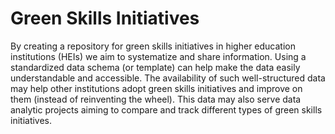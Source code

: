 
# Green Skills Initiatives

By creating a repository for green skills initiatives in higher education institutions (HEIs) we aim to systematize and share information. Using a standardized data schema (or template) can help make the data easily understandable and accessible. The availability of such well-structured data may help other institutions adopt green skills initiatives and improve on them (instead of reinventing the wheel). This data may also serve data analytic projects aiming to compare and track different types of green skills initiatives. 



